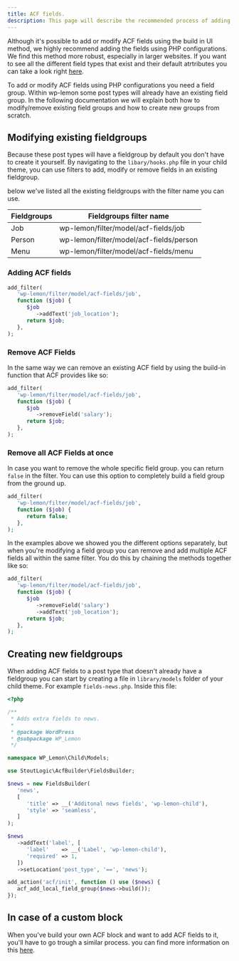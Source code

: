 ```yaml
---
title: ACF fields.
description: This page will describe the recommended process of adding additional field groups using ACF builder.
---
```


Although it's possible to add or modify ACF fields using the build in UI method, we highly recommend adding the fields using PHP configurations. We find this method more robust, especially in larger websites.
If you want to see all the different field types that exist and their default atrtributes you can take a look right [here](https://github.com/StoutLogic/acf-builder/wiki/field-types).

To add or modify ACF fields using PHP configurations you need a field group. Within wp-lemon some post types will already have an existing field group. 
In the following documentation we will explain both how to modify/remove existing field groups and how to create new groups from scratch.




## Modifying existing fieldgroups
Because these post types will have a fieldgroup by default you don't have to create it yourself. 
By navigating to the `libary/hooks.php` file in your child theme, you can use filters to add, modify or remove fields in an existing fieldgroup.

below we've listed all the existing fieldgroups with the filter name you can use.

| **Fieldgroups**          | **Fieldgroups filter name**    |
|------------------------|------------------------|
| Job                    | wp-lemon/filter/model/acf-fields/job  |
| Person                 | wp-lemon/filter/model/acf-fields/person  |
| Menu                   | wp-lemon/filter/model/acf-fields/menu  |


### Adding ACF fields
```php 
add_filter(
   'wp-lemon/filter/model/acf-fields/job',
   function ($job) {
      $job
         ->addText('job_location');
      return $job;
   },
);
```

### Remove ACF Fields
In the same way we can remove an existing ACF field by using the build-in function that ACF provides like so:
```php
add_filter(
   'wp-lemon/filter/model/acf-fields/job',
   function ($job) {
      $job
         ->removeField('salary');
      return $job;
   },
);
```

### Remove all ACF Fields at once
In case you want to remove the whole specific field group. you can return `false` in the filter.
You can use this option to completely build a field group from the ground up.

```php
add_filter(
   'wp-lemon/filter/model/acf-fields/job',
   function ($job) {
      return false;
   },
);
```


In the examples above we showed you the different options separately, but when you're modifying a field group you can remove and add multiple ACF fields all within the same filter. You do this by chaining the methods together like so:
```php 
add_filter(
   'wp-lemon/filter/model/acf-fields/job',
   function ($job) {
      $job
         ->removeField('salary')
         ->addText('job_location');
      return $job;
   },
);
```






## Creating new fieldgroups
When adding ACF fields to a post type that doesn't already have a fieldgroup you can start by creating a file in `library/models` folder of your child theme.
For example `fields-news.php`. Inside this file:

```php 
<?php

/**
 * Adds extra fields to news.
 *
 * @package WordPress
 * @subpackage WP_Lemon
 */

namespace WP_Lemon\Child\Models;

use StoutLogic\AcfBuilder\FieldsBuilder;

$news = new FieldsBuilder(
   'news',
   [
      'title' => __('Additonal news fields', 'wp-lemon-child'),
      'style' => 'seamless',
   ]
);

$news
   ->addText('label', [
      'label'    => __('Label', 'wp-lemon-child'),
      'required' => 1,
   ])
   ->setLocation('post_type', '==', 'news');

add_action('acf/init', function () use ($news) {
   acf_add_local_field_group($news->build());
});
```






## In case of a custom block
When you've build your own ACF block and want to add ACF fields to it, you'll have to go trough a similar process. you can find more information on this  [here](/extend/add-blocks#block-with-custom-acf-fields).